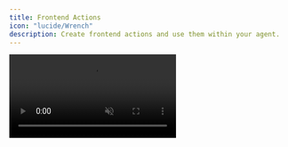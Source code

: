```yaml
---
title: Frontend Actions
icon: "lucide/Wrench"
description: Create frontend actions and use them within your agent.
---
```


<video src="https://cdn.copilotkit.ai/docs/copilotkit/images/frontend-actions-demo.mp4" className="rounded-lg shadow-xl" loop playsInline controls autoPlay muted />
<Callout>
    This video shows the [coagents starter](https://github.com/CopilotKit/CopilotKit/tree/main/examples/coagents-starter) repo with the [implementation](#implementation) section applied to it!
</Callout>

## What is this?

Frontend actions are powerful tools that allow your AI agents to directly interact with and update your application's user interface. Think of them as bridges that connect your agent's decision-making capabilities with your frontend's interactive elements.

## When should I use this?

Frontend actions are essential when you want to create truly interactive AI applications where your agent needs to:

- Dynamically update UI elements
- Trigger frontend animations or transitions
- Show alerts or notifications
- Modify application state
- Handle user interactions programmatically

Without frontend actions, agents are limited to just processing and returning data. By implementing frontend actions, you can create rich, interactive experiences where your agent actively drives the user interface.

<Callout title="Ready to Implement Frontend Actions?">
Frontend actions can be implemented with any Agent Framework, with each framework providing different approaches for connecting agents to your UI.

**Choose your integration to see framework-specific implementation guides and examples.** 
<IntegrationsGrid targetPage="frontend-actions" />
</Callout> 